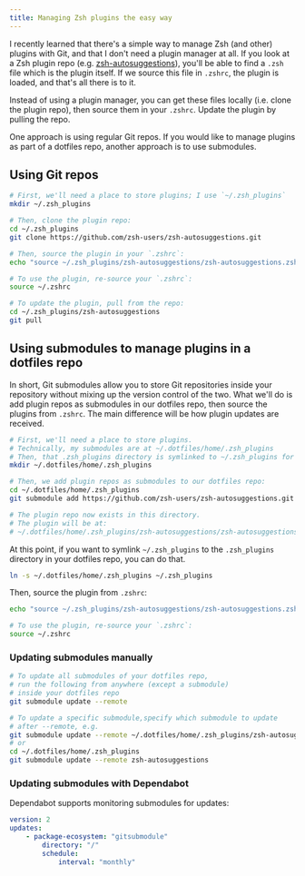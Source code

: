 ```yaml
---
title: Managing Zsh plugins the easy way
---
```


I recently learned that there's a simple way to manage Zsh (and other) plugins with Git, and that I don't need a plugin manager at all. If you look at a Zsh plugin repo (e.g. [zsh-autosuggestions](https://github.com/zsh-users/zsh-autosuggestions)), you'll be able to find a `.zsh` file which is the plugin itself. If we source this file in `.zshrc`, the plugin is loaded, and that's all there is to it.

Instead of using a plugin manager, you can get these files locally (i.e. clone the plugin repo), then source them in your `.zshrc`. Update the plugin by pulling the repo. 

One approach is using regular Git repos. If you would like to manage plugins as part of a dotfiles repo, another approach is to use submodules.

## Using Git repos

```bash
# First, we'll need a place to store plugins; I use `~/.zsh_plugins`
mkdir ~/.zsh_plugins

# Then, clone the plugin repo:
cd ~/.zsh_plugins
git clone https://github.com/zsh-users/zsh-autosuggestions.git

# Then, source the plugin in your `.zshrc`:
echo "source ~/.zsh_plugins/zsh-autosuggestions/zsh-autosuggestions.zsh" >> ~/.zshrc

# To use the plugin, re-source your `.zshrc`:
source ~/.zshrc

# To update the plugin, pull from the repo:
cd ~/.zsh_plugins/zsh-autosuggestions
git pull
```

## Using submodules to manage plugins in a dotfiles repo

In short, Git submodules allow you to store Git repositories inside your repository without mixing up the version control of the two. What we'll do is add plugin repos as submodules in our dotfiles repo, then source the plugins from `.zshrc`. The main difference will be how plugin updates are received.

```bash
# First, we'll need a place to store plugins. 
# Technically, my submodules are at ~/.dotfiles/home/.zsh_plugins
# Then, that .zsh_plugins directory is symlinked to ~/.zsh_plugins for easier access.
mkdir ~/.dotfiles/home/.zsh_plugins

# Then, we add plugin repos as submodules to our dotfiles repo:
cd ~/.dotfiles/home/.zsh_plugins
git submodule add https://github.com/zsh-users/zsh-autosuggestions.git

# The plugin repo now exists in this directory.
# The plugin will be at: 
# ~/.dotfiles/home/.zsh_plugins/zsh-autosuggestions/zsh-autosuggestions.zsh
```

At this point, if you want to symlink `~/.zsh_plugins` to the `.zsh_plugins` directory in your dotfiles repo, you can do that.

```bash
ln -s ~/.dotfiles/home/.zsh_plugins ~/.zsh_plugins
```

Then, source the plugin from `.zshrc`:

```bash
echo "source ~/.zsh_plugins/zsh-autosuggestions/zsh-autosuggestions.zsh" >> ~/.zshrc

# To use the plugin, re-source your `.zshrc`:
source ~/.zshrc
```

### Updating submodules manually

```bash
# To update all submodules of your dotfiles repo, 
# run the following from anywhere (except a submodule)
# inside your dotfiles repo
git submodule update --remote

# To update a specific submodule,specify which submodule to update
# after --remote, e.g.
git submodule update --remote ~/.dotfiles/home/.zsh_plugins/zsh-autosuggestions
# or
cd ~/.dotfiles/home/.zsh_plugins
git submodule update --remote zsh-autosuggestions
```

### Updating submodules with Dependabot

Dependabot supports monitoring submodules for updates:

```yaml
version: 2
updates:
	- package-ecosystem: "gitsubmodule"
		directory: "/"
		schedule:
			interval: "monthly"
```

